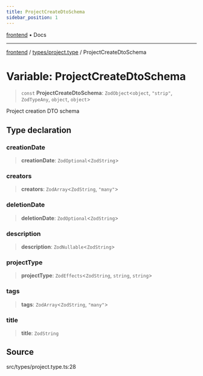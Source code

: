 ```yaml
---
title: ProjectCreateDtoSchema
sidebar_position: 1
---
```


[frontend](../../..) • Docs

***

[frontend](../../..) / [types/project.type](..) / ProjectCreateDtoSchema

# Variable: ProjectCreateDtoSchema

> `const` **ProjectCreateDtoSchema**: `ZodObject`\<`object`, `"strip"`, `ZodTypeAny`, `object`, `object`\>

Project creation DTO schema

## Type declaration

### creationDate

> **creationDate**: `ZodOptional`\<`ZodString`\>

### creators

> **creators**: `ZodArray`\<`ZodString`, `"many"`\>

### deletionDate

> **deletionDate**: `ZodOptional`\<`ZodString`\>

### description

> **description**: `ZodNullable`\<`ZodString`\>

### projectType

> **projectType**: `ZodEffects`\<`ZodString`, `string`, `string`\>

### tags

> **tags**: `ZodArray`\<`ZodString`, `"many"`\>

### title

> **title**: `ZodString`

## Source

src/types/project.type.ts:28
